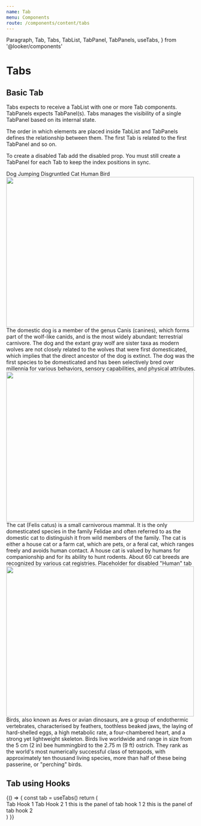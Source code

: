 ```yaml
---
name: Tab
menu: Components
route: /components/content/tabs
---
```


  Paragraph,
  Tab,
  Tabs,
  TabList,
  TabPanel,
  TabPanels,
  useTabs,
} from '@looker/components'

# Tabs

<ComponentDetail of="Tabs" />

## Basic Tab

Tabs expects to receive a TabList with one or more Tab components. TabPanels expects TabPanel(s). Tabs manages the visibility of a single TabPanel based on its internal state.

The order in which elements are placed inside TabList and TabPanels defines the relationship between them. The first Tab is related to the first TabPanel and so on.

To create a disabled Tab add the disabled prop. You must still create a TabPanel for each Tab to keep the index positions in sync.

<Playground>
  <Tabs>
    <TabList>
      <Tab>Dog Jumping</Tab>
      <Tab>Disgruntled Cat</Tab>
      <Tab disabled>Human</Tab>
      <Tab>Bird</Tab>
    </TabList>
    <TabPanels>
      <TabPanel>
        <img
          src="https://thumbs.dreamstime.com/b/jumping-dog-running-wet-speed-stick-37273789.jpg"
          height="400"
          width="500"
        />
        <Paragraph>
          The domestic dog is a member of the genus Canis (canines), which forms
          part of the wolf-like canids, and is the most widely abundant:
          terrestrial carnivore. The dog and the extant gray wolf are sister
          taxa as modern wolves are not closely related to the wolves that were
          first domesticated, which implies that the direct ancestor of the dog
          is extinct. The dog was the first species to be domesticated and has
          been selectively bred over millennia for various behaviors, sensory
          capabilities, and physical attributes.
        </Paragraph>
      </TabPanel>
      <TabPanel>
        <img
          src="https://thumbs.dreamstime.com/b/wet-cat-bath-funny-maine-coon-96532640.jpg"
          height="400"
          width="500"
        />
        <Paragraph>
          The cat (Felis catus) is a small carnivorous mammal. It is the only
          domesticated species in the family Felidae and often referred to as
          the domestic cat to distinguish it from wild members of the family.
          The cat is either a house cat or a farm cat, which are pets, or a
          feral cat, which ranges freely and avoids human contact. A house cat
          is valued by humans for companionship and for its ability to hunt
          rodents. About 60 cat breeds are recognized by various cat registries.
        </Paragraph>
      </TabPanel>
      <TabPanel>Placeholder for disabled "Human" tab</TabPanel>
      <TabPanel>
        <img
          src="https://thumbs.dreamstime.com/b/baby-seagull-closed-eyes-fear-26195427.jpg"
          height="400"
          width="500"
        />
        <Paragraph>
          Birds, also known as Aves or avian dinosaurs, are a group of
          endothermic vertebrates, characterised by feathers, toothless beaked
          jaws, the laying of hard-shelled eggs, a high metabolic rate, a
          four-chambered heart, and a strong yet lightweight skeleton. Birds
          live worldwide and range in size from the 5 cm (2 in) bee hummingbird
          to the 2.75 m (9 ft) ostrich. They rank as the world's most
          numerically successful class of tetrapods, with approximately ten
          thousand living species, more than half of these being passerine, or
          "perching" birds.
        </Paragraph>
      </TabPanel>
    </TabPanels>
  </Tabs>
</Playground>

## Tab using Hooks

<Playground>
  {() => {
    const tab = useTabs()
    return (
      <div>
        <TabList {...tab}>
          <Tab>Tab Hook 1</Tab>
          <Tab>Tab Hook 2</Tab>
        </TabList>
        <TabPanels {...tab}>
          <TabPanel>1 this is the panel of tab hook 1</TabPanel>
          <TabPanel>2 this is the panel of tab hook 2</TabPanel>
        </TabPanels>
      </div>
    )
  }}
</Playground>
